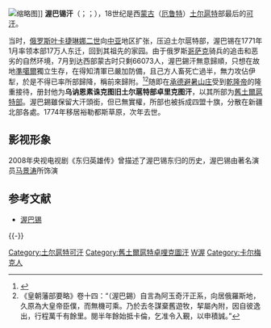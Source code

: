[[File:Ubasi.jpg|缩略图]]]]
'''渥巴锡汗'''（{{mong|m=ᠣᠪᠠᠱᠢ ᠬᠠᠨ|z=ubashi han}}；{{lang-mnc|ᡠᠪᠠᠰᡳ|v=ubasi}}；{{bd|1742年||1775年|1月9日|catIdx=W,渥}}），18世纪是西[[蒙古|蒙古]]（[[厄鲁特|厄鲁特]]）[[土尔扈特|土尔扈特]]部最后的[[可汗|可汗]]。

当时，[[俄罗斯|俄罗斯]][[叶卡捷琳娜二世|叶卡捷琳娜二世]]向[[中亚|中亚]]地区扩张，压迫土尔扈特部，渥巴锡在1771年1月率领本部17万人东迁，回到其祖先的家园。由于俄罗斯[[哥萨克|哥萨克]]骑兵的追击和恶劣的自然环境，7月到达西部蒙古时只剩66073人，渥巴錫汗無意歸順，只想在故地[[準噶爾|準噶爾]]獨立生存，在得知清軍已嚴加防備，且己方人畜死亡過半，無力攻佔伊犁，於是不得已率所部歸降，稱前來歸附。<ref>{{cite book|first1=Peter C|last1=Perdue|title=China Marches West: The Qing Conquest of Central Eurasia|url=https://books.google.com/books?id=J4L-_cjmSqoC|year=2009|publisher=Harvard University Press|isbn=978-0-674-04202-5|access-date=2021-03-30|archive-date=2020-08-01|archive-url=https://web.archive.org/web/20200801070939/https://books.google.com/books?id=J4L-_cjmSqoC|dead-url=no}}</ref><ref>《皇朝藩部要略》卷十四：“（渥巴錫）自言為阿玉奇汗正系，向居俄羅斯地，久原為大皇帝臣僕，而無機可乘。乃於去冬謀棄舊遊牧，挈屬內附，因自彼逸出，行程萬千有餘里。閱半年餘始抵卡倫，乞准令入覲，以申積誠。”</ref>随即在[[承德|承德]][[避暑山庄|避暑山庄]]受到[[乾隆帝|乾隆帝]]的隆重接待，册封他为'''乌讷恩素诛克图旧土尔扈特部卓里克图汗'''，以其所部为[[舊土爾扈特部|舊土爾扈特部]]。渥巴錫雖保留大汗頭銜，但已無實權，所部也被拆成四盟十旗，分散在新疆北部各處。1774年移居裕勒都斯草原，次年去世。

== 影视形象 ==
2008年央视电视剧《东归英雄传》曾描述了渥巴锡东归的历史，渥巴锡由著名演员[[马景涛|马景涛]]所饰演
== 参考文献 ==
{{Reflist}}
* [https://web.archive.org/web/20080912072558/http://www.xjbz.gov.cn/xbzg/trht/index.htm 渥巴锡]

{{-}}
{{start box}}
{{s-before|[[敦罗布剌什|敦罗布剌什]]}}
{{s-title|[[土尔扈特|土尔扈特]]首领|1761年—1771年}}
{{s-after|被清廷册封为卓里克图汗}}
{{s-before|始封}}
{{s-title|札萨克卓哩克图汗<br />[[旧土尔扈特部|旧土尔扈特部]]乌讷恩素珠克图盟盟长|1771年─1774年}}
{{s-after|[[策璘納木札勒|策璘納木札勒]]}}
{{end box}}

{{Authority control}}
{{Monarch-stub}}
[[Category:土尔扈特可汗|Category:土尔扈特可汗]]
[[Category:舊土爾扈特卓哩克圖汗|Category:舊土爾扈特卓哩克圖汗]]
[[Category:清朝蒙古人|W渥]]
[[Category:卡尔梅克人|Category:卡尔梅克人]]